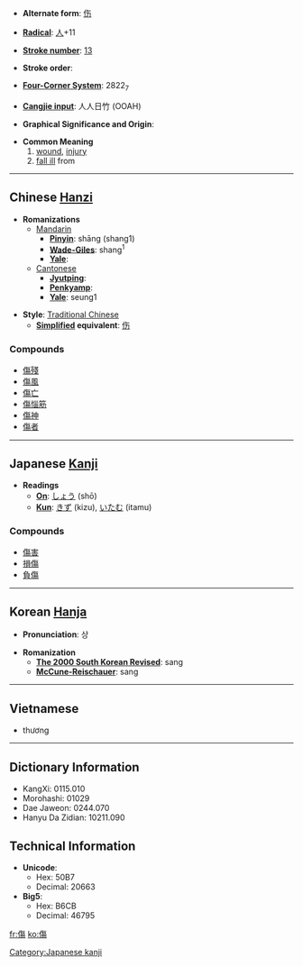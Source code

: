 * '''Alternate form''': [[伤]]

* '''[[Wiktionary:Chinese radical index| Radical]]''': [[Wiktionary:Chinese radical index 人|人]]+11

* '''[[Wiktionary:Chinese total strokes index|Stroke number]]''': [[Wiktionary:Chinese total strokes index 13|13]]

* '''Stroke order''': 

* '''[[Wiktionary:Chinese four corner index|Four-Corner System]]''': 2822<sub>7</sub>

* '''[[Wiktionary:Chinese Cangjie index|Cangjie input]]''': 人人日竹 (OOAH)

* '''Graphical Significance and Origin''': 

* '''Common Meaning'''
*# [[wound]], [[injury]]
*# [[fall ill]] from

----

== Chinese [[Hanzi]] ==

* '''Romanizations'''
** [[Mandarin]]
*** '''[[Pinyin]]''': shāng (shang1)
*** '''[[Wade-Giles]]''': shang<sup>1</sup>
*** '''[[Yale]]''': 
**[[Cantonese]]
***'''[[Jyutping]]''':
***'''[[Penkyamp]]''': 
***'''[[Yale]]''': seung1

* '''Style''': [[Traditional Chinese]] 
** '''[[Simplified Chinese|Simplified]] equivalent''': [[伤]]

===Compounds===
*[[傷殘]]
*[[傷風]]
*[[傷亡]]
*[[傷惱筋]]
*[[傷神]]
*[[傷者]]


----

== Japanese [[Kanji]] ==

* '''Readings'''
** '''[[On]]''': [[しょう]] (shō)
** '''[[Kun]]''': [[きず]] (kizu), [[いたむ]] (itamu)

===Compounds===
*[[傷害]]
*[[損傷]]
*[[負傷]]


----

== Korean [[Hanja]] ==

* '''Pronunciation''': 상

* '''Romanization'''
** '''[[The 2000 South Korean Revised Romanization|The 2000 South Korean Revised]]''': sang
** '''[[McCune-Reischauer]]''': sang

----

==Vietnamese==

*thương

----

== Dictionary Information ==

* KangXi: 0115.010
* Morohashi: 01029
* Dae Jaweon: 0244.070
* Hanyu Da Zidian: 10211.090

== Technical Information ==

* '''Unicode''':
** Hex: 50B7
** Decimal: 20663
* '''Big5''':
** Hex: B6CB
** Decimal: 46795

[[Category:Japanese kanji]]

[[fr:傷]]
[[ko:傷]]